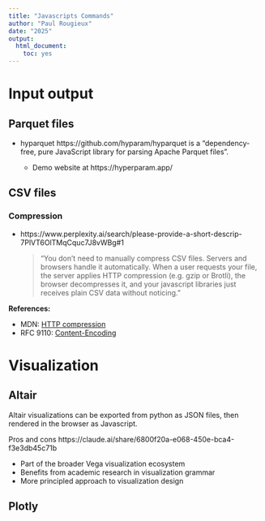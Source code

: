```yaml
---
title: "Javascripts Commands"
author: "Paul Rougieux"
date: "2025"
output: 
  html_document: 
    toc: yes
---
```



# Input output

## Parquet files

- hyparquet https://github.com/hyparam/hyparquet is a "dependency-free, pure 
  JavaScript library for parsing Apache Parquet files".

    - Demo website at https://hyperparam.app/


## CSV files

### Compression

- https://www.perplexity.ai/search/please-provide-a-short-descrip-7PlVT6OlTMqCquc7J8vWBg#1

    > "You don’t need to manually compress CSV files. Servers and browsers 
    > handle it automatically. When a user requests your file, the server 
    > applies HTTP compression (e.g. gzip or Brotli), the browser decompresses 
    > it, and your javascript libraries just receives plain CSV data without 
    > noticing."

**References:**

- MDN: [HTTP compression](https://developer.mozilla.org/en-US/docs/Web/HTTP/Compression)
- RFC 9110: [Content-Encoding](https://www.rfc-editor.org/rfc/rfc9110.html#name-content-encoding)


# Visualization

## Altair

Altair visualizations can be exported from python as JSON files, then rendered 
in the browser as Javascript.

Pros and cons https://claude.ai/share/6800f20a-e068-450e-bca4-f3e3db45c71b

- Part of the broader Vega visualization ecosystem
- Benefits from academic research in visualization grammar
- More principled approach to visualization design


## Plotly


